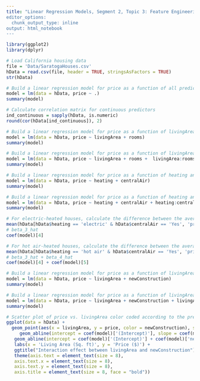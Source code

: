 ```yaml
---
title: "Linear Regression Models, Segment 2, Topic 3: Feature Engineering: Centering, Standardization, & Logarithmic Transformation, Regularization: Ridge & Lasso
editor_options:
  chunk_output_type: inline
output: html_notebook
---
```


```r
library(ggplot2)
library(dplyr)
```

```r
# Load California housing data
file = 'Data/SaratogaHouses.csv'
hData = read.csv(file, header = TRUE, stringsAsFactors = TRUE)
str(hData)
```

```r
# Build a linear regression model for price as a function of all predictors
model = lm(data = hData, price ~ .)
summary(model)
```

```r
# Calculate correlation matrix for continuous predictors
ind_continuous = sapply(hData, is.numeric)
round(cor(hData[ind_continuous]), 2)
```

```r
# Build a linear regression model for price as a function of livingArea and rooms
model = lm(data = hData, price ~ livingArea + rooms)
summary(model)
```

```r
# Build a linear regression model for price as a function of livingArea and rooms with an interaction between them
model = lm(data = hData, price ~ livingArea + rooms +  livingArea:rooms)
summary(model)
```

```r
# Build a linear regression model for price as a function of heating and air-conditioning
model = lm(data = hData, price ~ heating + centralAir)
summary(model)
```

```r
# Build a linear regression model for price as a function of heating and air-conditioning with an interaction between them
model = lm(data = hData, price ~ heating + centralAir + heating:centralAir)
summary(model)
```

```r
# For electric-heated houses, calculate the difference between the average price of air-conditioned and not air-conditioned houses; this is equal to beta_3_hat
mean(hData[hData$heating == 'electric' & hData$centralAir == 'Yes', 'price'])-mean(hData[hData$heating == 'electric' & hData$centralAir == 'No', 'price'])
# beta_3_hat
coef(model)[4]
```

```r
# For hot air-heated houses, calculate the difference between the average price of air-conditioned and not air-conditioned houses; this is equal to beta_3_hat+beta_4_hat
mean(hData[hData$heating == 'hot air' & hData$centralAir == 'Yes', 'price'])-mean(hData[hData$heating == 'hot air' & hData$centralAir == 'No', 'price'])
# beta_3_hat + beta_4_hat
coef(model)[4] + coef(model)[5]
```

```r
# Build a linear regression model for price as a function of livingArea and new
model = lm(data = hData, price ~ livingArea + newConstruction)
summary(model)
```

```r
# Build a linear regression model for price as a function of livingArea and newConstruction with interaction between them
model = lm(data = hData, price ~ livingArea + newConstruction + livingArea:newConstruction)
summary(model)
```

```r
# Scatter plot of price vs. livingArea color coded according to the predictor newConstruction
ggplot(data = hData) +
  geom_point(aes(x = livingArea, y = price, color = newConstruction), size = 1) +
     geom_abline(intercept = coef(model)['(Intercept)'], slope = coef(model)['livingArea'], color = 'orange')+ 
   geom_abline(intercept = coef(model)['(Intercept)'] + coef(model)['newConstructionYes'], slope = coef(model)['livingArea']+coef(model)['livingArea:newConstructionYes'], color = 'cyan')+ 
   labs(x = 'Living Area (Sq. ft)', y = 'Price ($)') + 
   ggtitle("Interaction effect between livingArea and newConstruction") +
   theme(axis.text = element_text(size = 8),
   axis.text.x = element_text(size = 8),
   axis.text.y = element_text(size = 8),
   axis.title = element_text(size = 8, face = "bold"))
```


